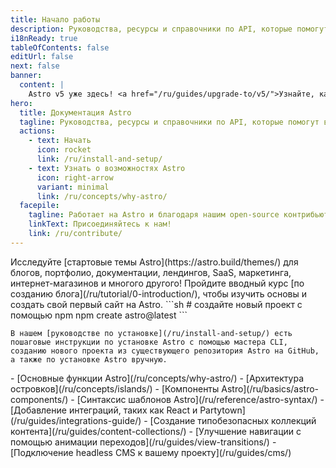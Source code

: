 ```yaml
---
title: Начало работы
description: Руководства, ресурсы и справочники по API, которые помогут вам разрабатывать с использованием Astro — веб-фреймворка для контент-ориентированных сайтов.
i18nReady: true
tableOfContents: false
editUrl: false
next: false
banner:
  content: |
    Astro v5 уже здесь! <a href="/ru/guides/upgrade-to/v5/">Узнайте, как обновить ваш сайт</a>
hero:
  title: Документация Astro
  tagline: Руководства, ресурсы и справочники по API, которые помогут вам разрабатывать с использованием Astro.
  actions:
    - text: Начать
      icon: rocket
      link: /ru/install-and-setup/
    - text: Узнать о возможностях Astro
      icon: right-arrow
      variant: minimal
      link: /ru/concepts/why-astro/
  facepile:
    tagline: Работает на Astro и благодаря нашим open-source контрибьюторам.
    linkText: Присоединяйтесь к нам!
    link: /ru/contribute/
---
```



<CardGrid>
  <Card title="Что вы построите с Astro?" icon="laptop">
    Исследуйте [стартовые темы Astro](https://astro.build/themes/) для блогов, портфолио, документации, лендингов, SaaS, маркетинга, интернет-магазинов и многого другого!
  </Card>

  <Card title="Пройдите обучение" icon="star">
    Пройдите вводный курс [по созданию блога](/ru/tutorial/0-introduction/), чтобы изучить основы и создать свой первый сайт на Astro.
  </Card>
  
  <SplitCard title="Начните новый проект" icon="rocket">
    ```sh
    # создайте новый проект с помощью npm
    npm create astro@latest
    ```
    
    В нашем [руководстве по установке](/ru/install-and-setup/) есть пошаговые инструкции по установке Astro с помощью мастера CLI, созданию нового проекта из существующего репозитория Astro на GitHub, а также по установке Astro вручную.
  </SplitCard>

  <ListCard title="Изучите основы" icon="open-book">
    - [Основные функции Astro](/ru/concepts/why-astro/)
    - [Архитектура островков](/ru/concepts/islands/)
    - [Компоненты Astro](/ru/basics/astro-components/)
    - [Синтаксис шаблонов Astro](/ru/reference/astro-syntax/)
  </ListCard>

  <ListCard title="Расширьте свои знания" icon="puzzle">
    - [Добавление интеграций, таких как React и Partytown](/ru/guides/integrations-guide/)
    - [Создание типобезопасных коллекций контента](/ru/guides/content-collections/)
    - [Улучшение навигации с помощью анимации переходов](/ru/guides/view-transitions/)
    - [Подключение headless CMS к вашему проекту](/ru/guides/cms/)
  </ListCard>
</CardGrid>

<Discord title="У вас есть вопрос или вы хотите принять участие?" cta="Присоединяйтесь к нашему Discord"/>
